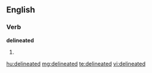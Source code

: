 ==English==

===Verb===
'''delineated'''

# {{past of|[[delineate]]}}

[[hu:delineated]]
[[mg:delineated]]
[[te:delineated]]
[[vi:delineated]]